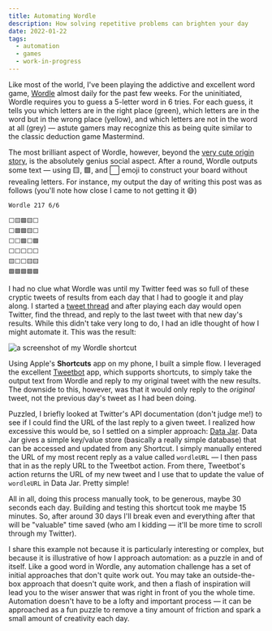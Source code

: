 ```yaml
---
title: Automating Wordle
description: How solving repetitive problems can brighten your day
date: 2022-01-22
tags:
  - automation
  - games
  - work-in-progress
---
```



Like most of the world, I've been playing the addictive and excellent word game, [Wordle](https://www.powerlanguage.co.uk/wordle/) almost daily for the past few weeks. For the uninitiated, Wordle requires you to guess a 5-letter word in 6 tries. For each guess, it tells you which letters are in the right place (green), which letters are in the word but in the wrong place (yellow), and which letters are not in the word at all (grey) — astute gamers may recognize this as being quite similar to the classic deduction game Mastermind.

The most brilliant aspect of Wordle, however, beyond the [very cute origin story](https://www.nytimes.com/2022/01/03/technology/wordle-word-game-creator.html), is the absolutely genius social aspect. After a round, Wordle outputs some text — using 🟨, 🟩, and ⬜ emoji to construct your board without revealing letters. For instance, my output the day of writing this post was as follows (you'll note how close I came to not getting it 😅)

```
Wordle 217 6/6

⬜🟨🟩🟨⬜
⬜🟩🟩🟨⬜
⬜⬜🟩⬜🟩
⬜⬜⬜⬜⬜
🟨⬜⬜🟨🟨
🟩🟩🟩🟩🟩
```

I had no clue what Wordle was until my Twitter feed was so full of these cryptic tweets of results from each day that I had to google it and play along. I started a [tweet thread](https://twitter.com/GarrettWelson/status/1481144002397171713?s=20) and after playing each day would open Twitter, find the thread, and reply to the last tweet with that new day's results. While this didn't take very long to do, I had an idle thought of how I might automate it. This was the result:

<Image src={wordle} alt="a screenshot of my Wordle shortcut" />

Using Apple's **Shortcuts** app on my phone, I built a simple flow. I leveraged the excellent [Tweetbot](https://tapbots.com/tweetbot/) app, which supports shortcuts, to simply take the output text from Wordle and reply to my original tweet with the new results. The downside to this, however, was that it would only reply to the _original_ tweet, not the previous day's tweet as I had been doing.

Puzzled, I briefly looked at Twitter's API documentation (don't judge me!) to see if I could find the URL of the last reply to a given tweet. I realized how excessive this would be, so I settled on a simpler approach: [Data Jar](https://datajar.app). Data Jar gives a simple key/value store (basically a really simple database) that can be accessed and updated from any Shortcut. I simply manually entered the URL of my most recent reply as a value called `wordleURL` — I then pass that in as the reply URL to the Tweetbot action. From there, Tweetbot's action returns the URL of my new tweet and I use that to update the value of `wordleURL` in Data Jar. Pretty simple!

All in all, doing this process manually took, to be generous, maybe 30 seconds each day. Building and testing this shortcut took me maybe 15 minutes. So, after around 30 days I'll break even and everything after that will be "valuable" time saved (who am I kidding — it'll be more time to scroll through my Twitter).

I share this example not because it is particularly interesting or complex, but because it is illustrative of how I approach automation: as a puzzle in and of itself. Like a good word in Wordle, any automation challenge has a set of initial approaches that don't quite work out. You may take an outside-the-box approach that doesn't quite work, and then a flash of inspiration will lead you to the wiser answer that was right in front of you the whole time. Automation doesn't have to be a lofty and important process — it can be approached as a fun puzzle to remove a tiny amount of friction and spark a small amount of creativity each day.
